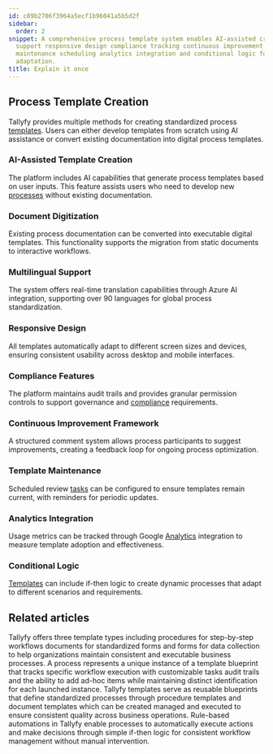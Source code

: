 ```yaml
---
id: c89b2706f3964a5ecf1b96041a5b5d2f
sidebar:
  order: 2
snippet: A comprehensive process template system enables AI-assisted creation multilingual
  support responsive design compliance tracking continuous improvement capabilities
  maintenance scheduling analytics integration and conditional logic for dynamic workflow
  adaptation.
title: Explain it once
---
```


## Process Template Creation

Tallyfy provides multiple methods for creating standardized process [templates](/products/pro/documenting/templates/). Users can either develop templates from scratch using AI assistance or convert existing documentation into digital process templates.

<lite-vimeo videoid="903080351"></lite-vimeo>

### AI-Assisted Template Creation

The platform includes AI capabilities that generate process templates based on user inputs. This feature assists users who need to develop new [processes](/products/pro/tracking-and-tasks/processes/) without existing documentation.

### Document Digitization

Existing process documentation can be converted into executable digital templates. This functionality supports the migration from static documents to interactive workflows.

### Multilingual Support

The system offers real-time translation capabilities through Azure AI integration, supporting over 90 languages for global process standardization.

### Responsive Design

All templates automatically adapt to different screen sizes and devices, ensuring consistent usability across desktop and mobile interfaces.

### Compliance Features

The platform maintains audit trails and provides granular permission controls to support governance and [compliance](/products/pro/compliance/) requirements.

### Continuous Improvement Framework

A structured comment system allows process participants to suggest improvements, creating a feedback loop for ongoing process optimization.

### Template Maintenance

Scheduled review [tasks](/products/pro/tracking-and-tasks/tasks/) can be configured to ensure templates remain current, with reminders for periodic updates.

### Analytics Integration

Usage metrics can be tracked through Google [Analytics](/products/pro/integrations/analytics/) integration to measure template adoption and effectiveness.

### Conditional Logic

[Templates](/products/pro/documenting/templates/) can include if-then logic to create dynamic processes that adapt to different scenarios and requirements.


## Related articles
<CardGrid>
<LinkTitleCard header="<b>Pro > Essentials</b>" href="/products/pro/documenting/" > Tallyfy offers three template types including procedures for step-by-step workflows documents for standardized forms and forms for data collection to help organizations maintain consistent and executable business processes. </LinkTitleCard>
<LinkTitleCard header="<b>Tracking And Tasks > More about processes</b>" href="/products/pro/tracking-and-tasks/processes/" > A process represents a unique instance of a template blueprint that tracks specific workflow execution with customizable tasks audit trails and the ability to add ad-hoc items while maintaining distinct identification for each launched instance. </LinkTitleCard>
<LinkTitleCard header="<b>Documenting > Templates</b>" href="/products/pro/documenting/templates/" > Tallyfy templates serve as reusable blueprints that define standardized processes through procedure templates and document templates which can be created managed and executed to ensure consistent quality across business operations. </LinkTitleCard>
<LinkTitleCard header="<b>Templates > Automations</b>" href="/products/pro/documenting/templates/automations/" > Rule-based automations in Tallyfy enable processes to automatically execute actions and make decisions through simple if-then logic for consistent workflow management without manual intervention. </LinkTitleCard>
</CardGrid>